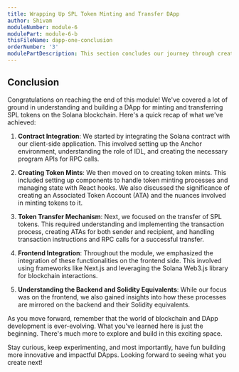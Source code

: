```yaml
---
title: Wrapping Up SPL Token Minting and Transfer DApp
author: Shivam
moduleNumber: module-6
modulePart: module-6-b
thisFileName: dapp-one-conclusion
orderNumber: '3'
modulePartDescription: This section concludes our journey through creating and integrating components for an SPL token minting and transfer DApp on the frontend.
---
```


## Conclusion

Congratulations on reaching the end of this module! We've covered a lot of ground in understanding and building a DApp for minting and transferring SPL tokens on the Solana blockchain. Here's a quick recap of what we've achieved:

1. **Contract Integration**: We started by integrating the Solana contract with our client-side application. This involved setting up the Anchor environment, understanding the role of IDL, and creating the necessary program APIs for RPC calls.

2. **Creating Token Mints**: We then moved on to creating token mints. This included setting up components to handle token minting processes and managing state with React hooks. We also discussed the significance of creating an Associated Token Account (ATA) and the nuances involved in minting tokens to it.

3. **Token Transfer Mechanism**: Next, we focused on the transfer of SPL tokens. This required understanding and implementing the transaction process, creating ATAs for both sender and recipient, and handling transaction instructions and RPC calls for a successful transfer.

4. **Frontend Integration**: Throughout the module, we emphasized the integration of these functionalities on the frontend side. This involved using frameworks like Next.js and leveraging the Solana Web3.js library for blockchain interactions.

5. **Understanding the Backend and Solidity Equivalents**: While our focus was on the frontend, we also gained insights into how these processes are mirrored on the backend and their Solidity equivalents.

As you move forward, remember that the world of blockchain and DApp development is ever-evolving. What you've learned here is just the beginning. There's much more to explore and build in this exciting space.

Stay curious, keep experimenting, and most importantly, have fun building more innovative and impactful DApps. Looking forward to seeing what you create next!